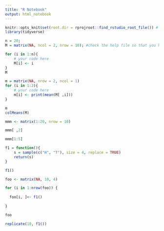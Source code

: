 ```yaml
---
title: "R Notebook"
output: html_notebook
---
```


```r
knitr::opts_knit$set(root.dir = rprojroot::find_rstudio_root_file()) # Set WD to Root
library(tidyverse)

```


```r
n = 20; 
M = matrix(NA, ncol = 2, nrow = 10); #check the help file so that you know what this does!

for (i in 1:n){
    # your code here
    M[i] <- i
}
M
```

```r
m = matrix(NA, nrow = 2, ncol = 1)
for (i in 1:2){
    # your code here
    m[i] <- print(mean(M[ ,i]))
}

m
colMeans(M)
```


```r
mmm <- matrix(1:20, nrow = 10)

mmm[ ,2]
```

```r
mmm[1:5]
```


```r
f1 = function(){
    s = sample(c("H", "T"), size = 4, replace = TRUE)
    return(s)
}

f1()
```


```r
foo <- matrix(NA, 10, 4)

for (i in 1:nrow(foo)) {
  
  foo[i, ]<- f1()
  
}

foo
```


```r
replicate(10, f1())
```

